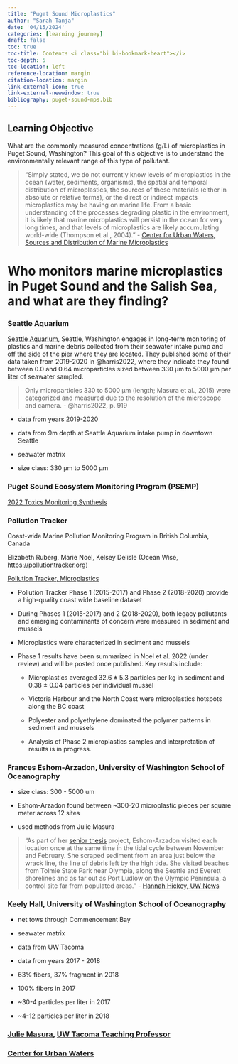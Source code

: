 ```yaml
---
title: "Puget Sound Microplastics"
author: "Sarah Tanja"
date: '04/15/2024'
categories: [learning journey]
draft: false
toc: true
toc-title: Contents <i class="bi bi-bookmark-heart"></i>
toc-depth: 5
toc-location: left
reference-location: margin
citation-location: margin
link-external-icon: true
link-external-newwindow: true
bibliography: puget-sound-mps.bib
---
```


::: {.callout-important icon="false"}
## Learning Objective

What are the commonly measured concentrations (g/L) of microplastics in Puget Sound, Washington? This goal of this objective is to understand the environmentally relevant range of this type of pollutant.
:::

> "Simply stated, we do not currently know levels of microplastics in the ocean (water, sediments, organisms), the spatial and temporal distribution of microplastics, the sources of these materials (either in absolute or relative terms), or the direct or indirect impacts microplastics may be having on marine life. From a basic understanding of the processes degrading plastic in the environment, it is likely that marine microplastics will persist in the ocean for very long times, and that levels of microplastics are likely accumulating world-wide (Thompson et al., 2004)." - [Center for Urban Waters, Sources and Distribution of Marine Microplastics](https://www.tacoma.uw.edu/cuw/sources-and-distribution-marine-microplastics)

# Who monitors marine microplastics in Puget Sound and the Salish Sea, and what are they finding?

### Seattle Aquarium

[Seattle Aquarium,](https://www.seattleaquarium.org/conservation/research/plastics-marine-debris/) Seattle, Washington engages in long-term monitoring of plastics and marine debris collected from their seawater intake pump and off the side of the pier where they are located. They published some of their data taken from 2019-2020 in @harris2022, where they indicate they found between 0.0 and 0.64 microparticles sized between 330 μm to 5000 μm per liter of seawater sampled.

> Only microparticles 330 to 5000 μm (length; Masura et al., 2015) were categorized and measured due to the resolution of the microscope and camera. - @harris2022, p. 919

-   data from years 2019-2020

-   data from 9m depth at Seattle Aquarium intake pump in downtown Seattle

-   seawater matrix

-   size class: 330 μm to 5000 μm

### Puget Sound Ecosystem Monitoring Program (PSEMP)

[2022 Toxics Monitoring Synthesis](https://www.eopugetsound.org/sites/default/files/features/resources/PSEMP_2022ToxicsMonitoringSynthesis_FINAL1.1.pdf)

### Pollution Tracker

Coast-wide Marine Pollution Monitoring Program in British Columbia, Canada

Elizabeth Ruberg, Marie Noel, Kelsey Delisle (Ocean Wise, <https://pollutiontracker.org>)

[Pollution Tracker, Microplastics](https://pollutiontracker.org/contaminants/microplastics/)

-   Pollution Tracker Phase 1 (2015-2017) and Phase 2 (2018-2020) provide a high-quality coast wide baseline dataset

-   During Phases 1 (2015-2017) and 2 (2018-2020), both legacy pollutants and emerging contaminants of concern were measured in sediment and mussels

-   Microplastics were characterized in sediment and mussels

-   Phase 1 results have been summarized in Noel et al. 2022 (under review) and will be posted once published. Key results include:

    -   Microplastics averaged 32.6 ± 5.3 particles per kg in sediment and 0.38 ± 0.04 particles per individual mussel

    -   Victoria Harbour and the North Coast were microplastics hotspots along the BC coast

    -   Polyester and polyethylene dominated the polymer patterns in sediment and mussels

    -   Analysis of Phase 2 microplastics samples and interpretation of results is in progress.

### Frances Eshom-Arzadon, University of Washington School of Oceanography

-   size class: 300 - 5000 um

-   Eshom-Arzadon found between \~300-20 microplastic pieces per square meter across 12 sites

-   used methods from Julie Masura

> "As part of her [senior thesis](#0) project, Eshom-Arzadon visited each location once at the same time in the tidal cycle between November and February. She scraped sediment from an area just below the wrack line, the line of debris left by the high tide. She visited beaches from Tolmie State Park near Olympia, along the Seattle and Everett shorelines and as far out as Port Ludlow on the Olympic Peninsula, a control site far from populated areas." - [Hannah Hickey, UW News](#0)

### Keely Hall, University of Washington School of Oceanography

-   net tows through Commencement Bay

-   seawater matrix

-   data from UW Tacoma

-   data from years 2017 - 2018

-   63% fibers, 37% fragment in 2018

-   100% fibers in 2017

-   \~30-4 particles per liter in 2017

-   \~4-12 particles per liter in 2018

### [Julie Masura](https://www.tacoma.uw.edu/news/mud-bugs-andplastic), [UW Tacoma Teaching Professor](https://directory.tacoma.uw.edu/employee/jmasura?_gl=1*1795dne*_ga*MzY0NzA1ODYuMTY0MzgyNTE5MQ..*_ga_3T65WK0BM8*MTcxMzIxMjI0MS4yNS4xLjE3MTMyMTMyMzkuMC4wLjA.*_ga_JLHM9WH4JV*MTcxMzIxMjI0MS4yNS4xLjE3MTMyMTMyMzkuMC4wLjA.)

### [Center for Urban Waters](https://www.tacoma.uw.edu/cuw/sources-and-distribution-marine-microplastics)
